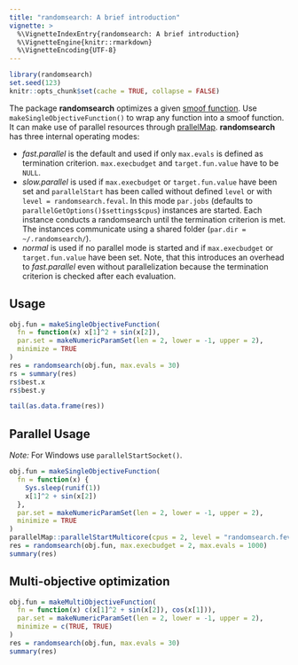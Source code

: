 ```yaml
---
title: "randomsearch: A brief introduction"
vignette: >
  %\VignetteIndexEntry{randomsearch: A brief introduction}
  %\VignetteEngine{knitr::rmarkdown}
  %\VignetteEncoding{UTF-8}
---
```


```r
library(randomsearch)
set.seed(123)
knitr::opts_chunk$set(cache = TRUE, collapse = FALSE)
```

The package **randomsearch** optimizes a given [smoof function](https://cran.r-project.org/package=smoof).
Use `makeSingleObjectiveFunction()` to wrap any function into a smoof function.
It can make use of parallel resources through [prallelMap](https://cran.r-project.org/package=parallelMap).
**randomsearch** has three internal operating modes:

* *fast.parallel* is the default and used if only `max.evals` is defined as termination criterion. `max.execbudget` and `target.fun.value` have to be `NULL`.
* *slow.parallel* is used if `max.execbudget` or `target.fun.value` have been set and `parallelStart` has been called without defined `level` or with `level = randomsearch.feval`.
  In this mode `par.jobs` (defaults to `parallelGetOptions()$settings$cpus`) instances are started.
  Each instance conducts a randomsearch until the termination criterion is met.
  The instances communicate using a shared folder (`par.dir = ~/.randomsearch/`).
* *normal* is used if no parallel mode is started and if `max.execbudget` or `target.fun.value` have been set. Note, that this introduces an overhead to *fast.parallel* even without parallelization because the termination criterion is checked after each evaluation.

## Usage

```r
obj.fun = makeSingleObjectiveFunction(
  fn = function(x) x[1]^2 + sin(x[2]),
  par.set = makeNumericParamSet(len = 2, lower = -1, upper = 2),
  minimize = TRUE
)
res = randomsearch(obj.fun, max.evals = 30)
rs = summary(res)
rs$best.x
rs$best.y

tail(as.data.frame(res))
```

## Parallel Usage
*Note:* For Windows use `parallelStartSocket()`.

```r
obj.fun = makeSingleObjectiveFunction(
  fn = function(x) {
    Sys.sleep(runif(1))
    x[1]^2 + sin(x[2])
  },
  par.set = makeNumericParamSet(len = 2, lower = -1, upper = 2),
  minimize = TRUE
)
parallelMap::parallelStartMulticore(cpus = 2, level = "randomsearch.feval")
res = randomsearch(obj.fun, max.execbudget = 2, max.evals = 1000)
summary(res)
```

## Multi-objective optimization

```r
obj.fun = makeMultiObjectiveFunction(
  fn = function(x) c(x[1]^2 + sin(x[2]), cos(x[1])),
  par.set = makeNumericParamSet(len = 2, lower = -1, upper = 2),
  minimize = c(TRUE, TRUE)
)
res = randomsearch(obj.fun, max.evals = 30)
summary(res)
```
